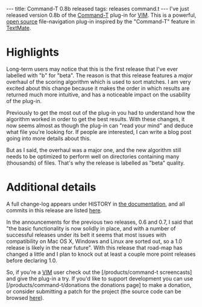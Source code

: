 ---
title: Command-T 0.8b released
tags: releases command.t
---
I've just released version 0.8b of the [[Command-T]] plug-in for [[VIM]]. This is a powerful, [[open source]] file-navigation plug-in inspired by the "Command-T" feature in [[TextMate]].

= Highlights =

Long-term users may notice that this is the first release that I've ever labelled with "b" for "beta". The reason is that this release features a ''major'' overhaul of the scoring algorithm which is used to sort matches. I am very excited about this change because it makes the order in which results are returned much more intuitive, and has a noticeable impact on the usability of the plug-in.

Previously to get the most out of the plug-in you had to understand how the algorithm worked in order to get the best results. With these changes, it now seems almost as though the plug-in can "read your mind" and deduce what file you're looking for. If people are interested, I can write a blog post going into more details about this.

But as I said, the overhaul was a major one, and the new algorithm still needs to be optimized to perform well on directories containing many (thousands) of files. That's why the release is labelled as "beta" quality.

= Additional details =

A full change-log appears under HISTORY in [http://git.wincent.com/command-t.git/blob/HEAD:/doc/command-t.txt the documentation], and all commits in this release are listed [http://git.wincent.com/command-t.git/shortlog/refs/tags/0.8b here].

In the announcements for the previous two releases, 0.6 and 0.7, I said that "the basic functionality is now solidly in place, and with a number of successful releases under its belt it seems that most issues with compatibility on Mac OS X, Windows and Linux are sorted out, so a 1.0 release is likely in the near future". With this release that road-map has changed a little and I plan to knock out at least a couple more point releases before declaring 1.0.

So, if you're a [[VIM]] user check out the [/products/command-t screencasts] and give the plug-in a try. If you'd like to support development you can use [/products/command-t/donations the donations page] to make a donation, or consider submitting a patch for the project (the source code can be browsed [http://git.wincent.com/command-t.git here]).
